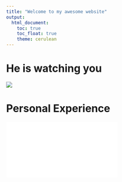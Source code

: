 ```yaml
---
title: "Welcome to my awesome website"
output: 
  html_document:
    toc: true
    toc_float: true
    theme: cerulean
---
```


# He is watching you

![](data/logic.jpg)

# Personal Experience

![](data/cv4lsn.pdf)